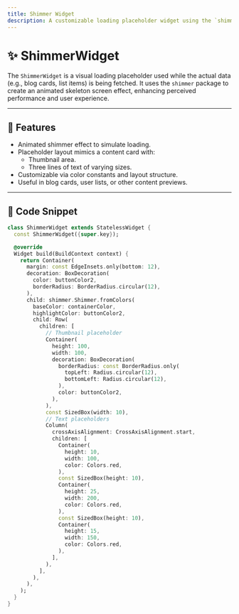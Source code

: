 ```yaml
---
title: Shimmer Widget
description: A customizable loading placeholder widget using the `shimmer` package to indicate content loading state.
---
```


# ✨ ShimmerWidget

The `ShimmerWidget` is a visual loading placeholder used while the actual data (e.g., blog cards, list items) is being fetched. It uses the `shimmer` package to create an animated skeleton screen effect, enhancing perceived performance and user experience.

---

## 🌟 Features

- Animated shimmer effect to simulate loading.
- Placeholder layout mimics a content card with:
  - Thumbnail area.
  - Three lines of text of varying sizes.
- Customizable via color constants and layout structure.
- Useful in blog cards, user lists, or other content previews.

---

## 🧱 Code Snippet

```dart
class ShimmerWidget extends StatelessWidget {
  const ShimmerWidget({super.key});

  @override
  Widget build(BuildContext context) {
    return Container(
      margin: const EdgeInsets.only(bottom: 12),
      decoration: BoxDecoration(
        color: buttonColor2,
        borderRadius: BorderRadius.circular(12),
      ),
      child: shimmer.Shimmer.fromColors(
        baseColor: containerColor,
        highlightColor: buttonColor2,
        child: Row(
          children: [
            // Thumbnail placeholder
            Container(
              height: 100,
              width: 100,
              decoration: BoxDecoration(
                borderRadius: const BorderRadius.only(
                  topLeft: Radius.circular(12),
                  bottomLeft: Radius.circular(12),
                ),
                color: buttonColor2,
              ),
            ),
            const SizedBox(width: 10),
            // Text placeholders
            Column(
              crossAxisAlignment: CrossAxisAlignment.start,
              children: [
                Container(
                  height: 10,
                  width: 100,
                  color: Colors.red,
                ),
                const SizedBox(height: 10),
                Container(
                  height: 25,
                  width: 200,
                  color: Colors.red,
                ),
                const SizedBox(height: 10),
                Container(
                  height: 15,
                  width: 150,
                  color: Colors.red,
                ),
              ],
            ),
          ],
        ),
      ),
    );
  }
}
```
